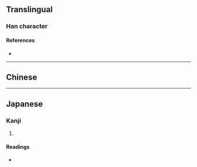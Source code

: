 {{character info}}
==Translingual==

===Han character===
{{Han char|rn=9|rad=人|as=09|sn=11|four=|canj=OTBN|ids=⿰亻前}}

====References====
* {{Han ref|kx=0109.210|dkj=00829|dj=0233.100|hdz=10195.030|uh=5042|ud=20546}}

----

==Chinese==
{{zh-see|前|a}}

----

==Japanese==

===Kanji===
{{ja-kanji|grade=|rs=人09}}

# {{rfdef|ja|sort=人09}}

====Readings====
* {{ja-readings|on=[[せん]] (sen)|kun=[[すすむ]] (susumu)}}